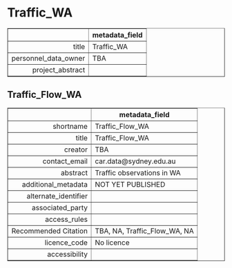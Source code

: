 Traffic_WA
===
<!-- html table generated in R 3.6.0 by xtable 1.8-4 package -->
<!-- Fri May 22 19:17:16 2020 -->
<table border=1>
<tr> <th>  </th> <th> metadata_field </th>  </tr>
  <tr> <td align="right"> title </td> <td> Traffic_WA </td> </tr>
  <tr> <td align="right"> personnel_data_owner </td> <td> TBA </td> </tr>
  <tr> <td align="right"> project_abstract </td> <td>  </td> </tr>
   </table>



Traffic_Flow_WA
---
<!-- html table generated in R 3.6.0 by xtable 1.8-4 package -->
<!-- Fri May 22 19:17:16 2020 -->
<table border=1>
<tr> <th>  </th> <th> metadata_field </th>  </tr>
  <tr> <td align="right"> shortname </td> <td> Traffic_Flow_WA </td> </tr>
  <tr> <td align="right"> title </td> <td> Traffic_Flow_WA </td> </tr>
  <tr> <td align="right"> creator </td> <td> TBA </td> </tr>
  <tr> <td align="right"> contact_email </td> <td> car.data@sydney.edu.au </td> </tr>
  <tr> <td align="right"> abstract </td> <td> Traffic observations in WA </td> </tr>
  <tr> <td align="right"> additional_metadata </td> <td> NOT YET PUBLISHED </td> </tr>
  <tr> <td align="right"> alternate_identifier </td> <td>  </td> </tr>
  <tr> <td align="right"> associated_party </td> <td>  </td> </tr>
  <tr> <td align="right"> access_rules </td> <td>  </td> </tr>
  <tr> <td align="right"> Recommended Citation </td> <td> TBA, NA, Traffic_Flow_WA, NA </td> </tr>
  <tr> <td align="right"> licence_code </td> <td> No licence </td> </tr>
  <tr> <td align="right"> accessibility </td> <td>  </td> </tr>
   </table>


